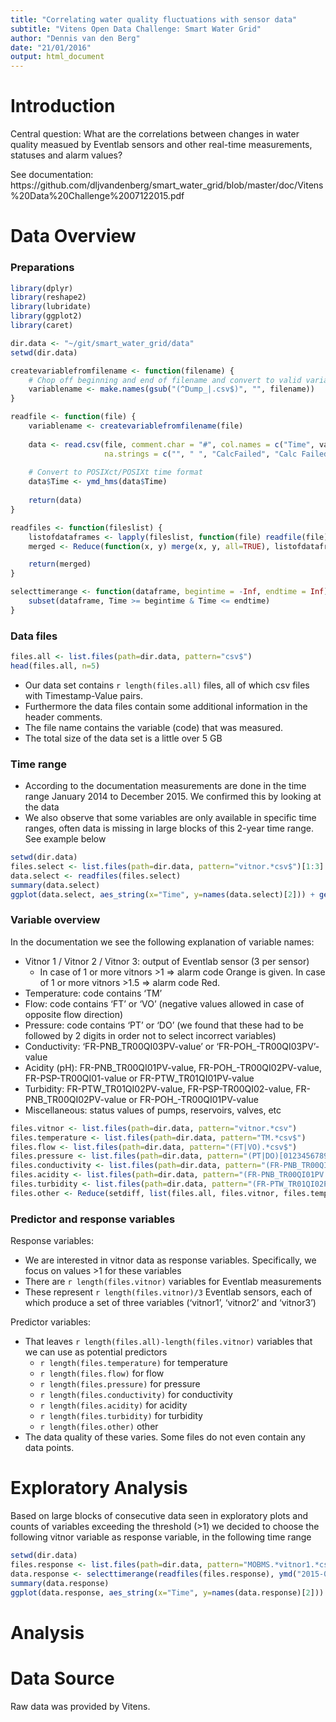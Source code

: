 ```yaml
---
title: "Correlating water quality fluctuations with sensor data"
subtitle: "Vitens Open Data Challenge: Smart Water Grid"
author: "Dennis van den Berg"
date: "21/01/2016"
output: html_document
---
```



# Introduction

Central question: What are the correlations between changes in water quality measued by Eventlab sensors and other real-time measurements, statuses and alarm values?

See documentation: https://github.com/dljvandenberg/smart_water_grid/blob/master/doc/Vitens%20Data%20Challenge%2007122015.pdf


# Data Overview

### Preparations

```r
library(dplyr)
library(reshape2)
library(lubridate)
library(ggplot2)
library(caret)

dir.data <- "~/git/smart_water_grid/data"
setwd(dir.data)

createvariablefromfilename <- function(filename) {
    # Chop off beginning and end of filename and convert to valid variable name
    variablename <- make.names(gsub("(^Dump_|.csv$)", "", filename))
}

readfile <- function(file) {
    variablename <- createvariablefromfilename(file)
    
    data <- read.csv(file, comment.char = "#", col.names = c("Time", variablename), colClasses = c("character", "numeric"),
                     na.strings = c("", " ", "CalcFailed", "Calc Failed", "Bad", "BadInput", "Bad Input", "PtCreated", "Pt Created", "CommFail", "ScanOff", "Configure", "I/OTimeout"))
    
    # Convert to POSIXct/POSIXt time format
    data$Time <- ymd_hms(data$Time)
    
    return(data)
}

readfiles <- function(fileslist) {
    listofdataframes <- lapply(fileslist, function(file) readfile(file))
    merged <- Reduce(function(x, y) merge(x, y, all=TRUE), listofdataframes)

    return(merged)
}

selecttimerange <- function(dataframe, begintime = -Inf, endtime = Inf) {
    subset(dataframe, Time >= begintime & Time <= endtime)
}
```


### Data files

```r
files.all <- list.files(path=dir.data, pattern="csv$")
head(files.all, n=5)
```

* Our data set contains `r length(files.all)` files, all of which csv files with Timestamp-Value pairs.
* Furthermore the data files contain some additional information in the header comments.
* The file name contains the variable (code) that was measured.
* The total size of the data set is a little over 5 GB


### Time range

* According to the documentation measurements are done in the time range January 2014 to December 2015. We confirmed this by looking at the data
* We also observe that some variables are only available in specific time ranges, often data is missing in large blocks of this 2-year time range. See example below

```r
setwd(dir.data)
files.select <- list.files(path=dir.data, pattern="vitnor.*csv$")[1:3]
data.select <- readfiles(files.select)
summary(data.select)
ggplot(data.select, aes_string(x="Time", y=names(data.select)[2])) + geom_point()
```


### Variable overview

In the documentation we see the following explanation of variable names:

* Vitnor 1 / Vitnor 2 / Vitnor 3: output of Eventlab sensor (3 per sensor)
    * In case of 1 or more vitnors >1 => alarm code Orange is given. In case of 1 or more vitnors >1.5 => alarm code Red.
* Temperature: code contains 'TM'
* Flow: code contains 'FT' or 'VO' (negative values allowed in case of opposite flow direction)
* Pressure: code contains 'PT' or 'DO' (we found that these had to be followed by 2 digits in order not to select incorrect variables)
* Conductivity: 'FR-PNB_TR00QI03PV-value' or 'FR-POH_-TR00QI03PV'-value
* Acidity (pH): FR-PNB_TR00QI01PV-value, FR-POH_-TR00QI02PV-value, FR-PSP-TR00QI01-value or FR-PTW_TR01QI01PV-value
* Turbidity: FR-PTW_TR01QI02PV-value, FR-PSP-TR00QI02-value, FR-PNB_TR00QI02PV-value or FR-POH_-TR00QI01PV-value
* Miscellaneous: status values of pumps, reservoirs, valves, etc

```r
files.vitnor <- list.files(path=dir.data, pattern="vitnor.*csv")
files.temperature <- list.files(path=dir.data, pattern="TM.*csv$")
files.flow <- list.files(path=dir.data, pattern="(FT|VO).*csv$")
files.pressure <- list.files(path=dir.data, pattern="(PT|DO)[0123456789][0123456789].*csv$")
files.conductivity <- list.files(path=dir.data, pattern="(FR-PNB_TR00QI03PV|FR-POH_-TR00QI03PV).*csv$")
files.acidity <- list.files(path=dir.data, pattern="(FR-PNB_TR00QI01PV|FR-POH_-TR00QI02PV|FR-PSP-TR00QI01|FR-PTW_TR01QI01PV).*csv$")
files.turbidity <- list.files(path=dir.data, pattern="(FR-PTW_TR01QI02PV|FR-PSP-TR00QI02|FR-PNB_TR00QI02PV|FR-POH_-TR00QI01PV).*csv$")
files.other <- Reduce(setdiff, list(files.all, files.vitnor, files.temperature, files.flow, files.pressure, files.conductivity, files.acidity, files.turbidity))
```


### Predictor and response variables

Response variables:

* We are interested in vitnor data as response variables. Specifically, we focus on values >1 for these variables
* There are `r length(files.vitnor)` variables for Eventlab measurements
* These represent `r length(files.vitnor)/3` Eventlab sensors, each of which produce a set of three variables ('vitnor1', 'vitnor2' and 'vitnor3')

Predictor variables:

* That leaves `r length(files.all)-length(files.vitnor)` variables that we can use as potential predictors
    * `r length(files.temperature)` for temperature
    * `r length(files.flow)` for flow
    * `r length(files.pressure)` for pressure
    * `r length(files.conductivity)` for conductivity
    * `r length(files.acidity)` for acidity
    * `r length(files.turbidity)` for turbidity
    * `r length(files.other)` other
* The data quality of these varies. Some files do not even contain any data points.



# Exploratory Analysis

Based on large blocks of consecutive data seen in exploratory plots and counts of variables exceeding the threshold (>1) we decided to choose the following vitnor variable as response variable, in the following time range

```r
setwd(dir.data)
files.response <- list.files(path=dir.data, pattern="MOBMS.*vitnor1.*csv$")
data.response <- selecttimerange(readfiles(files.response), ymd("2015-06-25"), ymd("2015-07-05"))
summary(data.response)
ggplot(data.response, aes_string(x="Time", y=names(data.response)[2])) + geom_point()
```


# Analysis





# Data Source

Raw data was provided by Vitens.